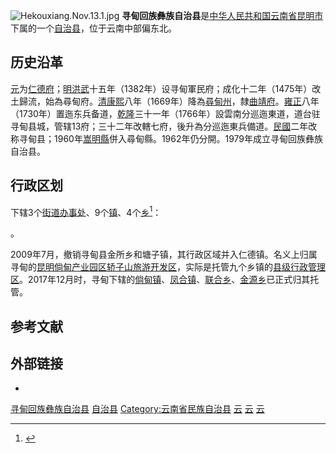 {{Infobox China County
| county = 寻甸回族彝族自治县
| usedname = 仁德府
| nameorigin = 
| Photo = 
| Photoname = 
| map = 
| map_caption = 
| Pinyin = Xúndiàn Huízú Yízú Xiàn
| Belong = [[云南省|云南省]][[昆明市|昆明市]]
| Types = [[自治县|自治县]]
| admincode = 530129
| founded = 
| seat = 仁德镇
| officerTitle = 
| officer = 
| officerTitle2 = 
| officer2 = 
| division = 14
| town = 9
| township = 4
| subdistrict = 1
| dialect = 
| post code = 655200
| phone code = 871
| coordinate = 
| area = 3966
| area land = 
| area water = 
| census yr = 2003
| pop = 50万人
| density =  
| GDP = 
| GDP_as_of = 
| GDPPC = 
| carlicense = 云A
| web = http://www.kmxd.gov.cn/
| web_title = 寻甸回族彝族自治县政府网
}}
[[File:Hekouxiang.Nov.13.1.jpg|right]]
'''寻甸回族彝族自治县'''是[[中华人民共和国|中华人民共和国]][[云南省|云南省]][[昆明市|昆明市]]下属的一个[[自治县|自治县]]，位于云南中部偏东北。

==历史沿革==
[[元朝|元]]为[[仁德府|仁德府]]；[[明朝|明]][[洪武|洪武]]十五年（1382年）设寻甸軍民府；成化十二年（1475年）改土歸流，始為尋甸府。[[清|清]][[康熙|康熙]]八年（1669年）降為[[尋甸州|尋甸州]]，隸[[曲靖府|曲靖府]]。[[雍正|雍正]]八年（1730年）置迤东兵备道，[[乾隆|乾隆]]三十一年（1766年）設雲南分巡迤東道，道台驻寻甸县城，管辖13府；三十二年改轄七府，後升為分巡迤東兵備道。[[民國紀年|民國]]二年改称寻甸县；1960年[[嵩明縣|嵩明縣]]併入尋甸縣。1962年仍分開。1979年成立寻甸回族彝族自治县。

== 行政区划 ==
{{PAGENAMEBASE}}下辖3个[[街道办事处|街道办事处]]、9个[[行政建制镇|镇]]、4个[[乡级行政区|乡]]<ref>{{PRC admin/ref sgc|53/01/29}}</ref>：

{{PRC admin/children|53/01/29}}。

2009年7月，撤销寻甸县金所乡和塘子镇，其行政区域并入仁德镇。名义上归属寻甸的[[昆明倘甸产业园区轿子山旅游开发区|昆明倘甸产业园区轿子山旅游开发区]]，实际是托管九个乡镇的[[行政管理区|县级行政管理区]]。2017年12月时，寻甸下辖的[[倘甸镇|倘甸镇]]、[[凤合镇|凤合镇]]、[[联合乡_(寻甸县)|联合乡]]、[[金源乡_(寻甸县)|金源乡]]已正式归其托管。

== 参考文献 ==
{{Wikisource|国务院关于同意云南省撤销东川市设立昆明市东川区及将寻甸县划归昆明市管辖的批复}}
{{reflist}}

== 外部链接 ==
* {{Official website|http://www.kmxd.gov.cn/|name=寻甸回族彝族自治县人民政府}}

{{寻甸回族彝族自治县行政区划}}
{{昆明市行政区划}}
{{云南行政区划}}
{{国家级贫困县|前}}
{{中华人民共和国民族自治地方/回族}}
{{中华人民共和国民族自治地方/彝族}}

[[Category:寻甸回族彝族自治县|]]
[[Category:昆明区县市|自治县]]
[[Category:云南省民族自治县|Category:云南省民族自治县]]
[[Category:中国回族自治县|云]]
[[Category:中国彝族自治县|云]]
[[Category:原国家级贫困县|云]]